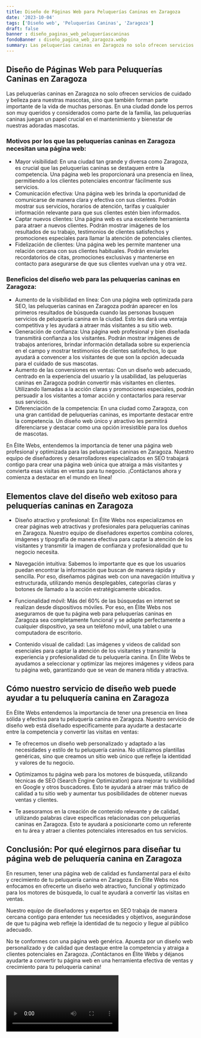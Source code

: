 ```yaml
---
title: Diseño de Páginas Web para Peluquerías Caninas en Zaragoza
date: '2023-10-04'
tags: ['Diseño web', 'Peluquerías Caninas', 'Zaragoza']
draft: false
banner : diseño_paginas_web_peluqueríascaninas
fondoBanner : diseño_pagina_web_zaragoza.webp
summary: Las peluquerías caninas en Zaragoza no solo ofrecen servicios de cuidado y belleza para nuestras mascotas, sino que también forman parte importante de la vida de muchas personas. En una ciudad donde los perros son muy queridos y considerados como parte de la familia, las peluquerías caninas juegan un papel crucial en el mantenimiento y bienestar de nuestras adoradas mascotas.
---
```


## Diseño de Páginas Web para Peluquerías Caninas en Zaragoza

Las peluquerías caninas en Zaragoza no solo ofrecen servicios de cuidado y belleza para nuestras mascotas, sino que también forman parte importante de la vida de muchas personas. En una ciudad donde los perros son muy queridos y considerados como parte de la familia, las peluquerías caninas juegan un papel crucial en el mantenimiento y bienestar de nuestras adoradas mascotas.

### Motivos por los que las peluquerías caninas en Zaragoza necesitan una página web:

- Mayor visibilidad: En una ciudad tan grande y diversa como Zaragoza, es crucial que las peluquerías caninas se destaquen entre la competencia. Una página web les proporcionará una presencia en línea, permitiendo a los clientes potenciales encontrar fácilmente sus servicios.
- Comunicación efectiva: Una página web les brinda la oportunidad de comunicarse de manera clara y efectiva con sus clientes. Podrán mostrar sus servicios, horarios de atención, tarifas y cualquier información relevante para que sus clientes estén bien informados.
- Captar nuevos clientes: Una página web es una excelente herramienta para atraer a nuevos clientes. Podrán mostrar imágenes de los resultados de su trabajo, testimonios de clientes satisfechos y promociones especiales para llamar la atención de potenciales clientes.
- Fidelización de clientes: Una página web les permite mantener una relación cercana con sus clientes habituales. Podrán enviarles recordatorios de citas, promociones exclusivas y mantenerse en contacto para asegurarse de que sus clientes vuelvan una y otra vez.

### Beneficios del diseño web para las peluquerías caninas en Zaragoza:

- Aumento de la visibilidad en línea: Con una página web optimizada para SEO, las peluquerías caninas en Zaragoza podrán aparecer en los primeros resultados de búsqueda cuando las personas busquen servicios de peluquería canina en la ciudad. Esto les dará una ventaja competitiva y les ayudará a atraer más visitantes a su sitio web.
- Generación de confianza: Una página web profesional y bien diseñada transmitirá confianza a los visitantes. Podrán mostrar imágenes de trabajos anteriores, brindar información detallada sobre su experiencia en el campo y mostrar testimonios de clientes satisfechos, lo que ayudará a convencer a los visitantes de que son la opción adecuada para el cuidado de sus mascotas.
- Aumento de las conversiones en ventas: Con un diseño web adecuado, centrado en la experiencia del usuario y la usabilidad, las peluquerías caninas en Zaragoza podrán convertir más visitantes en clientes. Utilizando llamadas a la acción claras y promociones especiales, podrán persuadir a los visitantes a tomar acción y contactarlos para reservar sus servicios.
- Diferenciación de la competencia: En una ciudad como Zaragoza, con una gran cantidad de peluquerías caninas, es importante destacar entre la competencia. Un diseño web único y atractivo les permitirá diferenciarse y destacar como una opción irresistible para los dueños de mascotas.

En Élite Webs, entendemos la importancia de tener una página web profesional y optimizada para las peluquerías caninas en Zaragoza. Nuestro equipo de diseñadores y desarrolladores especializados en SEO trabajará contigo para crear una página web única que atraiga a más visitantes y convierta esas visitas en ventas para tu negocio. ¡Contáctanos ahora y comienza a destacar en el mundo en línea!

<GifSeo />

<Cta />

## Elementos clave del diseño web exitoso para peluquerías caninas en Zaragoza

- Diseño atractivo y profesional: En Élite Webs nos especializamos en crear páginas web atractivas y profesionales para peluquerías caninas en Zaragoza. Nuestro equipo de diseñadores expertos combina colores, imágenes y tipografía de manera efectiva para captar la atención de los visitantes y transmitir la imagen de confianza y profesionalidad que tu negocio necesita.

- Navegación intuitiva: Sabemos lo importante que es que los usuarios puedan encontrar la información que buscan de manera rápida y sencilla. Por eso, diseñamos páginas web con una navegación intuitiva y estructurada, utilizando menús desplegables, categorías claras y botones de llamado a la acción estratégicamente ubicados.

- Funcionalidad móvil: Más del 60% de las búsquedas en internet se realizan desde dispositivos móviles. Por eso, en Élite Webs nos aseguramos de que tu página web para peluquerías caninas en Zaragoza sea completamente funcional y se adapte perfectamente a cualquier dispositivo, ya sea un teléfono móvil, una tablet o una computadora de escritorio.

- Contenido visual de calidad: Las imágenes y videos de calidad son esenciales para captar la atención de los visitantes y transmitir la experiencia y profesionalidad de tu peluquería canina. En Élite Webs te ayudamos a seleccionar y optimizar las mejores imágenes y videos para tu página web, garantizando que se vean de manera nítida y atractiva.

## Cómo nuestro servicio de diseño web puede ayudar a tu peluquería canina en Zaragoza

En Élite Webs entendemos la importancia de tener una presencia en línea sólida y efectiva para tu peluquería canina en Zaragoza. Nuestro servicio de diseño web está diseñado específicamente para ayudarte a destacarte entre la competencia y convertir las visitas en ventas:

- Te ofrecemos un diseño web personalizado y adaptado a las necesidades y estilo de tu peluquería canina. No utilizamos plantillas genéricas, sino que creamos un sitio web único que refleje la identidad y valores de tu negocio.

- Optimizamos tu página web para los motores de búsqueda, utilizando técnicas de SEO (Search Engine Optimization) para mejorar tu visibilidad en Google y otros buscadores. Esto te ayudará a atraer más tráfico de calidad a tu sitio web y aumentar tus posibilidades de obtener nuevas ventas y clientes.

- Te asesoramos en la creación de contenido relevante y de calidad, utilizando palabras clave específicas relacionadas con peluquerías caninas en Zaragoza. Esto te ayudará a posicionarte como un referente en tu área y atraer a clientes potenciales interesados en tus servicios.

## Conclusión: Por qué elegirnos para diseñar tu página web de peluquería canina en Zaragoza

En resumen, tener una página web de calidad es fundamental para el éxito y crecimiento de tu peluquería canina en Zaragoza. En Élite Webs nos enfocamos en ofrecerte un diseño web atractivo, funcional y optimizado para los motores de búsqueda, lo cual te ayudará a convertir las visitas en ventas.

Nuestro equipo de diseñadores y expertos en SEO trabaja de manera cercana contigo para entender tus necesidades y objetivos, asegurándose de que tu página web refleje la identidad de tu negocio y llegue al público adecuado.

No te conformes con una página web genérica. Apuesta por un diseño web personalizado y de calidad que destaque entre la competencia y atraiga a clientes potenciales en Zaragoza. ¡Contáctanos en Élite Webs y déjanos ayudarte a convertir tu página web en una herramienta efectiva de ventas y crecimiento para tu peluquería canina!

<Video />

<CtaBot job='Peluquerías Caninas' city='Zaragoza'/>

<Gmaps query='Zaragoza+españa+maps' />